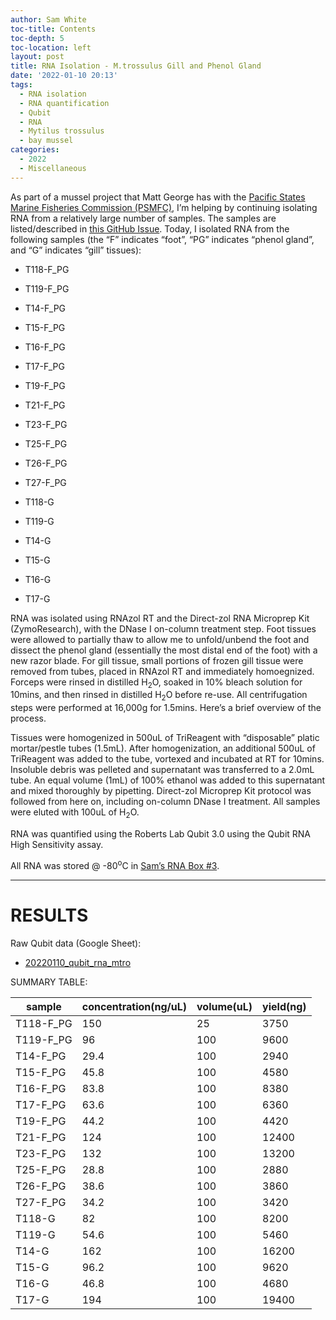 ```yaml
---
author: Sam White
toc-title: Contents
toc-depth: 5
toc-location: left
layout: post
title: RNA Isolation - M.trossulus Gill and Phenol Gland
date: '2022-01-10 20:13'
tags: 
  - RNA isolation
  - RNA quantification
  - Qubit
  - RNA
  - Mytilus trossulus
  - bay mussel
categories: 
  - 2022
  - Miscellaneous
---
```

As part of a mussel project that Matt George has with the [Pacific States Marine Fisheries Commission (PSMFC)](https://www.psmfc.org/), I'm helping by continuing isolating RNA from a relatively large number of samples. The samples are listed/described in [this GitHub Issue](https://github.com/RobertsLab/resources/issues/1352). Today, I isolated RNA from the following samples (the "F" indicates "foot", "PG" indicates "phenol gland", and "G" indicates "gill" tissues):

- T118-F_PG

- T119-F_PG

- T14-F_PG

- T15-F_PG

- T16-F_PG

- T17-F_PG

- T19-F_PG

- T21-F_PG

- T23-F_PG

- T25-F_PG

- T26-F_PG

- T27-F_PG

- T118-G

- T119-G

- T14-G

- T15-G

- T16-G

- T17-G

RNA was isolated using RNAzol RT and the Direct-zol RNA Microprep Kit (ZymoResearch), with the DNase I on-column treatment step. Foot tissues were allowed to partially thaw to allow me to unfold/unbend the foot and dissect the phenol gland (essentially the most distal end of the foot) with a new razor blade. For gill tissue, small portions of frozen gill tissue were removed from tubes, placed in RNAzol RT and immediately homoegnized. Forceps were rinsed in distilled H<sub>2</sub>O, soaked in 10% bleach solution for 10mins, and then rinsed in distilled H<sub>2</sub>O before re-use. All centrifugation steps were performed at 16,000g for 1.5mins. Here's a brief overview of the process.

Tissues were homogenized in 500uL of TriReagent with "disposable" platic mortar/pestle tubes (1.5mL). After homogenization, an additional 500uL of TriReagent was added to the tube, vortexed and incubated at RT for 10mins. Insoluble debris was pelleted and supernatant was transferred to a 2.0mL tube. An equal volume (1mL) of 100% ethanol was added to this supernatant and mixed thoroughly by pipetting. Direct-zol Microprep Kit protocol was followed from here on, including on-column DNase I treatment. All samples were eluted with 100uL of H<sub>2</sub>O.

RNA was quantified using the Roberts Lab Qubit 3.0 using the Qubit RNA High Sensitivity assay.

All RNA was stored @ -80<sup>o</sup>C in [Sam's RNA Box #3](https://docs.google.com/spreadsheets/d/1j9jm3b91IkVfG0EsSjQpR--t2R97YXEQPaOFqsOqjhc/edit?usp=sharing).

---

# RESULTS

Raw Qubit data (Google Sheet):

- [20220110_qubit_rna_mtro](https://docs.google.com/spreadsheets/d/1i05ERoy_6pnTUhTEQrv5FpgKsVA1OUJ8G_YHBGE--dI/edit?usp=sharing)


SUMMARY TABLE:

| sample    | concentration(ng/uL) | volume(uL) | yield(ng) |
|-----------|----------------------|------------|-----------|
| T118-F_PG | 150                  | 25         | 3750      |
| T119-F_PG | 96                   | 100        | 9600      |
| T14-F_PG  | 29.4                 | 100        | 2940      |
| T15-F_PG  | 45.8                 | 100        | 4580      |
| T16-F_PG  | 83.8                 | 100        | 8380      |
| T17-F_PG  | 63.6                 | 100        | 6360      |
| T19-F_PG  | 44.2                 | 100        | 4420      |
| T21-F_PG  | 124                  | 100        | 12400     |
| T23-F_PG  | 132                  | 100        | 13200     |
| T25-F_PG  | 28.8                 | 100        | 2880      |
| T26-F_PG  | 38.6                 | 100        | 3860      |
| T27-F_PG  | 34.2                 | 100        | 3420      |
| T118-G    | 82                   | 100        | 8200      |
| T119-G    | 54.6                 | 100        | 5460      |
| T14-G     | 162                  | 100        | 16200     |
| T15-G     | 96.2                 | 100        | 9620      |
| T16-G     | 46.8                 | 100        | 4680      |
| T17-G     | 194                  | 100        | 19400     |